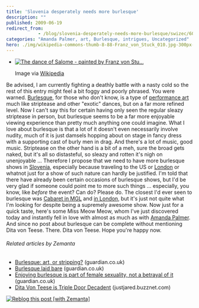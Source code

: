```yaml
---
title: 'Slovenia desperately needs more burlesque'
description: ""
published: 2009-06-19
redirect_from: 
            - /blog/slovenia-desperately-needs-more-burlesque/swizec/607
categories: "Amanda Palmer, art, Burlesque, intrigues, Uncategorized"
hero: ./img/wikipedia-commons-thumb-8-88-Franz_von_Stuck_010.jpg-300px-Franz_von_Stuck_010.jpg
---
```

- [![The dance of Salome - painted by Franz von Stu...](./img/wikipedia-commons-thumb-8-88-Franz_von_Stuck_010.jpg-300px-Franz_von_Stuck_010.jpg "The dance of Salome - painted by Franz von Stu...")](http://commons.wikipedia.org/wiki/Image:Franz_von_Stuck_010.jpg)

  Image via [Wikipedia](http://commons.wikipedia.org/wiki/Image:Franz_von_Stuck_010.jpg)

Be advised, I am currently fighting a deathly battle with a nasty cold so the rest of this entry might feel a bit foggy and poorly phrased. You were warned. [Burlesque](http://en.wikipedia.org/wiki/Burlesque "Burlesque"), for those who don&#x27;t know, is a type of [performance art](http://en.wikipedia.org/wiki/Performance_art "Performance art") much like striptease and other &quot;exotic&quot; dances, but on a far more refined level. Now I can&#x27;t say this for certain having only seen the regular sleazy striptease in person, but burlesque seems to be a far more enjoyable viewing experience than pretty much anything one could imagine. What I love about burlesque is that a lot of it doesn&#x27;t even necessarily involve nudity, much of it is just damsels hopping about on stage in fancy dress with a supporting cast of burly men in drag. And there&#x27;s a lot of music, good music. Striptease on the other hand is a bit of a meh, sure the broad gets naked, but it&#x27;s all so distasteful, so sleazy and rotten it&#x27;s nigh on unenjoyable ... Therefore I propose that we need to have more burlesque shows in [Slovenia](<http://maps.google.com/maps?ll=46.05,14.5&amp;spn=10.0,10.0&amp;q=46.05,14.5 (Slovenia)&amp;t=h> "Slovenia"), especially because traveling to the US or [London](http://en.wikipedia.org/wiki/London "London") or whatnot just for a show of such nature can hardly be justified. I&#x27;m told that there have already been certain occasions of burlesque shows, but I&#x27;d be very glad if someone could point me to more such things ... especially, you know, like _before_ the event? Can do? Please do. The closest I&#x27;d ever seen to burlesque was [Cabaret in MGL](http://swizec.com/blog/ljubljana-kabaret-vs-london-cabaret/swizec/28) and [in London](http://swizec.com/blog/london-5/swizec/151), but it&#x27;s just not quite what I&#x27;m looking for despite being a supremely awesome show. Now just for a quick taste, here&#x27;s some Miss Meow Meow, whom I&#x27;ve just discovered today and instantly fell in love with almost as much as with [Amanda Palmer](http://amandapalmer.net "Amanda Palmer").   And since no post about burlesque can be complete without mentioning Dita von Teese. There. Dita von Teese. Hope you&#x27;re happy now.

###### Related articles by Zemanta

- [Burlesque: art, or stripping?](http://r.zemanta.com/?u=http%3A//www.guardian.co.uk/lifeandstyle/2009/may/01/burlesque-performance-art-stripping&amp;a=4605248&amp;rid=1d21ac4c-34dc-4081-a1b7-0e5785b7fbf1&amp;e=48eec7c03859353ea02fb6b076c0fca2) (guardian.co.uk)
- [Burlesque laid bare](http://r.zemanta.com/?u=http%3A//www.guardian.co.uk/lifeandstyle/2009/may/15/burlesque-feminism-proud-galleries&amp;a=4928200&amp;rid=1d21ac4c-34dc-4081-a1b7-0e5785b7fbf1&amp;e=cb31739ead0d4c890f497e95591106f2) (guardian.co.uk)
- [Enjoying burlesque is part of female sexuality, not a betrayal of it](http://r.zemanta.com/?u=http%3A//www.guardian.co.uk/commentisfree/2009/jun/04/burlesque-dance&amp;a=5391526&amp;rid=1d21ac4c-34dc-4081-a1b7-0e5785b7fbf1&amp;e=78d5e063d6d051a628c55c6922439824) (guardian.co.uk)
- [Dita Von Teese is Triple Door Decadent](http://justjared.buzznet.com/2009/04/02/dita-von-teese-triple-door/) (justjared.buzznet.com)

[![Reblog this post \[with Zemanta\]](http://img.zemanta.com/reblog_e.png?x-id=1d21ac4c-34dc-4081-a1b7-0e5785b7fbf1)](http://reblog.zemanta.com/zemified/1d21ac4c-34dc-4081-a1b7-0e5785b7fbf1/ "Reblog this post \[with Zemanta]")